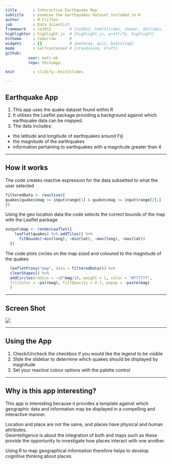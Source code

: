 ```yaml
---
title       : Interactive Earthquake Map
subtitle    : examine the earthquakes dataset included in R
author      : M Clifton
job         : Data Scientist
framework   : io2012        # {io2012, html5slides, shower, dzslides, ...}
highlighter : highlight.js  # {highlight.js, prettify, highlight}
hitheme     : tomorrow      # 
widgets     : []            # {mathjax, quiz, bootstrap}
mode        : selfcontained # {standalone, draft}
github:
          user: matt-mk
          repo: ShinyApp

knit        : slidify::knit2slides

--- 
```


## Earthquake App

1. This app uses the quake dataset found within R
2. It utilises the Leaflet package providing a background against which earthquake data can be mapped.
3. The data includes:
  + the latitude and longitude of earthquakes around Fiji
  + the magnitude of the earthquakes
  + information pertaining to earthquakes with a magnitude greater than 4

---

## How it works

The code creates reactive expression for the data subsetted to what the user selected
 
``` r
filteredData <- reactive({
quakes[quakes$mag >= input$range[1] & quakes$mag <= input$range[2],]
})
```

Using the geo location data the code selects the correct bounds of the map with the Leaflet package

``` r
output$map <- renderLeaflet({
    leaflet(quakes) %>% addTiles() %>% 
      fitBounds(~min(long), ~min(lat), ~max(long), ~max(lat))
  })
```

The code plots circles on the map sized and coloured to the magnitude of the quakes

``` r
  leafletProxy("map", data = filteredData()) %>%
  clearShapes() %>%
  addCircles(radius = ~10^mag/10, weight = 1, color = "#777777",
  fillColor = ~pal(mag), fillOpacity = 0.7, popup = ~paste(mag)
  )
```

--- 

## Screen Shot

![](Capture.PNG) 

--- 

## Using the App

1. Check/Uncheck the checkbox if you would like the legend to be visible
2. Slide the slidebar to determine which quakes should be displayed by magnitude
3. Set your reactive colour options with the palette control

---

## Why is this app interesting?

This app is interesting because it provides a template against which geographic data and information may be displayed in a compelling and interactive manner.

Location and place are not the same, and places have physical and human attributes.  
Geointelligence is about the integration of both and maps such as these provide the opportunity to investigate how places interact with one another.

Using R to map geographical information therefore helps to develop cognitive thinking about places.

